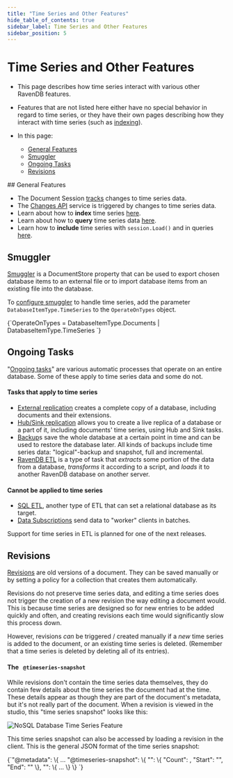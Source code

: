 ```yaml
---
title: "Time Series and Other Features"
hide_table_of_contents: true
sidebar_label: Time Series and Other Features
sidebar_position: 5
---
```



# Time Series and Other Features
<Admonition type="note" title="Note">

* This page describes how time series interact with various other RavenDB 
features.  

* Features that are not listed here either have no special behavior in 
regard to time series, or they have their own pages describing how they 
interact with time series (such as [indexing](../../document-extensions/timeseries/indexing.mdx)).

* In this page:  
  * [General Features](../../document-extensions/timeseries/time-series-and-other-features.mdx#general-features)  
  * [Smuggler](../../document-extensions/timeseries/time-series-and-other-features.mdx#smuggler)  
  * [Ongoing Tasks](../../document-extensions/timeseries/time-series-and-other-features.mdx#ongoing-tasks)  
  * [Revisions](../../document-extensions/timeseries/time-series-and-other-features.mdx#revisions)  

</Admonition>
## General Features  

* The Document Session [tracks](../../client-api/session/what-is-a-session-and-how-does-it-work.mdx#tracking-changes) 
changes to time series data.  
* The [Changes API](../../client-api/changes/what-is-changes-api.mdx) service 
is triggered by changes to time series data.  
* Learn about how to **index** time series [here](../../document-extensions/timeseries/indexing.mdx).  
* Learn about how to **query** time series data [here](../../document-extensions/timeseries/querying/overview-and-syntax.mdx).  
* Learn how to **include** time series with `session.Load()` and in queries 
[here](../../document-extensions/timeseries/client-api/session/include/overview.mdx).  


## Smuggler
[Smuggler](../../client-api/smuggler/what-is-smuggler.mdx) is a DocumentStore 
property that can be used to export chosen database items to an external 
file or to import database items from an existing file into the database.  

To [configure smuggler](../../client-api/smuggler/what-is-smuggler.mdx#databasesmugglerexportoptions) 
to handle time series, add the parameter `DatabaseItemType.TimeSeries` 
to the `OperateOnTypes` object.  

<TabItem value="csharp" label="csharp">
<CodeBlock language="csharp">
{`OperateOnTypes = DatabaseItemType.Documents
                 | DatabaseItemType.TimeSeries
`}
</CodeBlock>
</TabItem>


## Ongoing Tasks
"[Ongoing tasks](../../studio/database/tasks/ongoing-tasks/general-info.mdx)" are 
various automatic processes that operate on an entire database. Some of these 
apply to time series data and some do not.  



#### Tasks that apply to time series

* [External replication](../../server/ongoing-tasks/external-replication.mdx) 
creates a complete copy of a database, including documents and their extensions.  
* [Hub/Sink replication](../../server/ongoing-tasks/hub-sink-replication.mdx) allows you 
to create a live replica of a database or a part of it, including documents' 
time series, using Hub and Sink tasks.  
* [Backup](../../client-api/operations/maintenance/backup/backup-overview.mdx)s save the 
whole database at a certain point in time and can be used to restore the 
database later. All kinds of backups include time series data: "logical"-backup 
and snapshot, full and incremental.  
* [RavenDB ETL](../../server/ongoing-tasks/etl/raven.mdx#time-series) is a type of 
task that _extracts_ some portion of the data from a database, _transforms_ it 
according to a script, and _loads_ it to another RavenDB database on another 
server.  

#### Cannot be applied to time series

* [SQL ETL](../../server/ongoing-tasks/etl/basics.mdx), another type of ETL that 
can set a relational database as its target.  
* [Data Subscriptions](../../client-api/data-subscriptions/what-are-data-subscriptions.mdx) 
send data to "worker" clients in batches.

<Admonition type="info" title="Info">
Support for time series in ETL is planned for one of the next releases.
</Admonition>



## Revisions

[Revisions](../../document-extensions/revisions/overview.mdx) are old 
versions of a document. They can be saved manually or by setting a policy for 
a collection that creates them automatically.  

Revisions do not preserve time series data, and editing a time series does 
not trigger the creation of a new revision the way editing a document would. 
This is because time series are designed so for new entries to be added 
quickly and often, and creating revisions each time would significantly slow 
this process down.  

However, revisions _can_ be triggered / created manually if a _new_ time series 
is added to the document, or an existing time series is deleted. (Remember that 
a time series is deleted by deleting all of its entries).  



#### The &nbsp; `@timeseries-snapshot`

While revisions don't contain the time series data themselves, they do contain 
few details about the time series the document had at the time. These details 
appear as though they are part of the document's metadata, but it's not really 
part of the document. When a revision is viewed in the studio, this 
"time series snapshot" looks like this:  

![NoSQL Database Time Series Feature](./assets/TSSnapshot.png)

This time series snapshot can also be accessed by loading a revision in the 
client. This is the general JSON format of the time series snapshot:  

<TabItem value="json" label="json">
<CodeBlock language="json">
{`"@metadata": \{
    ...
    "@timeseries-snapshot": \{
        "<the name of a time series>": \{
            "Count": <the number of entries>,
            "Start": "<timestamp of first entry>",
            "End": "<timestamp of last entry>"
        \},
        "<the name of the next time series>": \{ ... \}
    \}
`}
</CodeBlock>
</TabItem>



